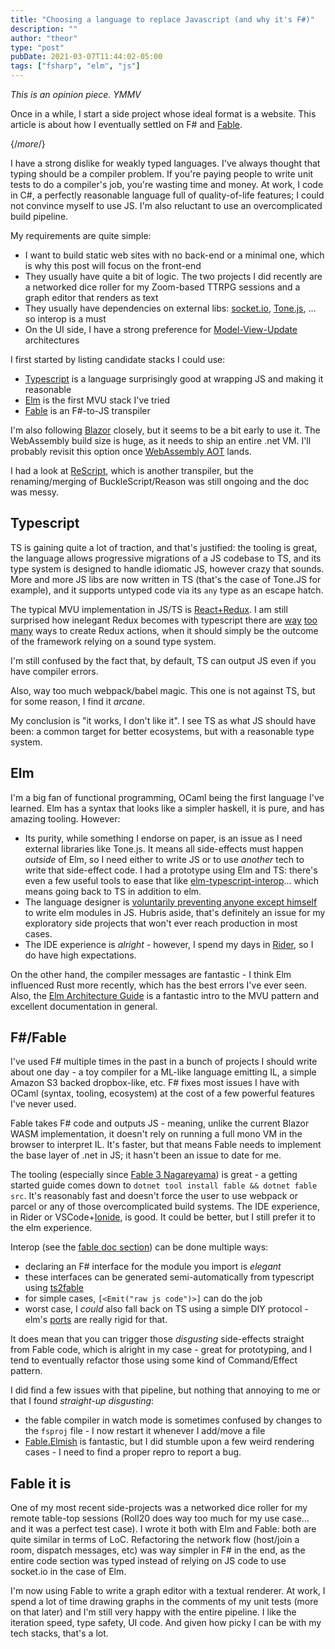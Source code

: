 ```yaml
---
title: "Choosing a language to replace Javascript (and why it's F#)"
description: ""
author: "theor"
type: "post"
pubDate: 2021-03-07T11:44:02-05:00
tags: ["fsharp", "elm", "js"]
---
```


_This is an opinion piece. YMMV_

Once in a while, I start a side project whose ideal format is a website. This article is about how I eventually settled on F# and [Fable](https://fable.io/).

{/*more*/}

I have a strong dislike for weakly typed languages. I've always thought that typing should be a compiler problem. If you're paying people to write unit tests to do a compiler's job, you're wasting time and money. At work, I code in C#, a perfectly reasonable language full of quality-of-life features; I could not convince myself to use JS. I'm also reluctant to use an overcomplicated build pipeline.

My requirements are quite simple:

- I want to build static web sites with no back-end or a minimal one, which is why this post will focus on the front-end
- They usually have quite a bit of logic. The two projects I did recently are a networked dice roller for my Zoom-based TTRPG sessions and a graph editor that renders as text
- They usually have dependencies on external libs: [socket.io](https://socket.io/), [Tone.js](https://tonejs.github.io/), ... so interop is a must
- On the UI side, I have a strong preference for [Model-View-Update](https://elmprogramming.com/model-view-update-part-1.html) architectures

I first started by listing candidate stacks I could use:

- [Typescript](https://www.typescriptlang.org/) is a language surprisingly good at wrapping JS and making it reasonable
- [Elm](https://elm-lang.org/) is the first MVU stack I've tried
- [Fable](https://fable.io/) is an F#-to-JS transpiler

I'm also following [Blazor](https://dotnet.microsoft.com/apps/aspnet/web-apps/blazor) closely, but it seems to be a bit early to use it. The WebAssembly build size is huge, as it needs to ship an entire .net VM. I'll probably revisit this option once [WebAssembly AOT](https://visualstudiomagazine.com/articles/2020/05/22/blazor-future.aspx) lands.

I had a look at [ReScript](https://rescript-lang.org/), which is another transpiler, but the renaming/merging of BuckleScript/Reason was still ongoing and the doc was messy.

## Typescript

TS is gaining quite a lot of traction, and that's justified: the tooling is great, the language allows progressive migrations of a JS codebase to TS, and its type system is designed to handle idiomatic JS, however crazy that sounds. More and more JS libs are now written in TS (that's the case of Tone.JS for example), and it supports untyped code via its `any` type as an escape hatch.

The typical MVU implementation in JS/TS is [React+Redux](https://redux.js.org/). I am still surprised how inelegant Redux becomes with typescript there are [way](https://github.com/piotrwitek/typesafe-actions#typesafe-actions) [too](https://redux-toolkit.js.org/usage/usage-with-typescript#createaction) [many](https://redux-toolkit.js.org/usage/usage-with-typescript#alternative-to-using-a-literally-typed-actiontype) ways to create Redux actions, when it should simply be the outcome of the framework relying on a sound type system.

I'm still confused by the fact that, by default, TS can output JS even if you have compiler errors.

Also, way too much webpack/babel magic. This one is not against TS, but for some reason, I find it _arcane_.

My conclusion is "it works, I don't like it". I see TS as what JS should have been: a common target for better ecosystems, but with a reasonable type system.

## Elm

I'm a big fan of functional programming, OCaml being the first language I've learned. Elm has a syntax that looks like a simpler haskell, it is pure, and has amazing tooling. However:

- Its purity, while something I endorse on paper, is an issue as I need external libraries like Tone.js. It means all side-effects must happen _outside_ of Elm, so I need either to write JS or to use _another_ tech to write that side-effect code. I had a prototype using Elm and TS: there's even a few useful tools to ease that like [elm-typescript-interop](https://github.com/dillonkearns/elm-typescript-interop)... which means going back to TS in addition to elm.
- The language designer is [voluntarily preventing anyone except himself](https://discourse.elm-lang.org/t/native-code-in-0-19/826) to write elm modules in JS. Hubris aside, that's definitely an issue for my exploratory side projects that won't ever reach production in most cases.
- The IDE experience is _alright_ - however, I spend my days in [Rider](https://www.jetbrains.com/rider/), so I do have high expectations.

On the other hand, the compiler messages are fantastic - I think Elm influenced Rust more recently, which has the best errors I've ever seen. Also, the [Elm Architecture Guide](https://guide.elm-lang.org/architecture/) is a fantastic intro to the MVU pattern and excellent documentation in general.

## F#/Fable

I've used F# multiple times in the past in a bunch of projects I should write about one day - a toy compiler for a ML-like language emitting IL, a simple Amazon S3 backed dropbox-like, etc. F# fixes most issues I have with OCaml (syntax, tooling, ecosystem) at the cost of a few powerful features I've never used.

Fable takes F# code and outputs JS - meaning, unlike the current Blazor WASM implementation, it doesn't rely on running a full mono VM in the browser to interpret IL. It's faster, but that means Fable needs to implement the base layer of .net in JS; it hasn't been an issue to date for me.

The tooling (especially since [Fable 3 Nagareyama](https://fable.io/blog/Announcing-Nagareyama-1.html)) is great - a getting started guide comes down to `dotnet tool install fable && dotnet fable src`. It's reasonably fast and doesn't force the user to use webpack or parcel or any of those overcomplicated build systems. The IDE experience, in Rider or VSCode+[Ionide](https://ionide.io/), is good. It could be better, but I still prefer it to the elm experience.

Interop (see the [fable doc section](https://fable.io/docs/communicate/js-from-fable.html)) can be done multiple ways:

- declaring an F# interface for the module you import is _elegant_
- these interfaces can be generated semi-automatically from typescript using [ts2fable](https://github.com/fable-compiler/ts2fable)
- for simple cases, `[<Emit("raw js code")>]` can do the job
- worst case, I _could_ also fall back on TS using a simple DIY protocol - elm's [ports](https://guide.elm-lang.org/interop/ports.html) are really rigid for that.

It does mean that you can trigger those _disgusting_ side-effects straight from Fable code, which is alright in my case - great for prototyping, and I tend to eventually refactor those using some kind of Command/Effect pattern.

I did find a few issues with that pipeline, but nothing that annoying to me or that I found _straight-up disgusting_:

- the fable compiler in watch mode is sometimes confused by changes to the `fsproj` file - I now restart it whenever I add/move a file
- [Fable.Elmish](https://elmish.github.io/elmish/) is fantastic, but I did stumble upon a few weird rendering cases - I need to find a proper repro to report a bug.

## Fable it is

One of my most recent side-projects was a networked dice roller for my remote table-top sessions (Roll20 does way too much for my use case... and it was a perfect test case). I wrote it both with Elm and Fable: both are quite similar in terms of LoC. Refactoring the network flow (host/join a room, dispatch messages, etc) was way simpler in F# in the end, as the entire code section was typed instead of relying on JS code to use socket.io in the case of Elm.

I'm now using Fable to write a graph editor with a textual renderer. At work, I spend a lot of time drawing graphs in the comments of my unit tests (more on that later) and I'm still very happy with the entire pipeline. I like the iteration speed, type safety, UI code. And given how picky I can be with my tech stacks, that's a lot.
